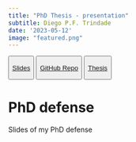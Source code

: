 ```yaml
---
title: "PhD Thesis - presentation"
subtitle: Diego P.F. Trindade
date: '2023-05-12'
image: "featured.png"
---
```


::: {style="text-align: left"}
<button type="button" class="btn btn-outline-success">

<a href="https://diegotrindade.github.io/thesis_presentation/#/title-slide">Slides</a>

</button>

<button type="button" class="btn btn-outline-success">

<a href="https://github.com/diegotrindade/thesis_presentation">GitHub Repo</a>

</button>

<button type="button" class="btn btn-outline-success">

<a href="https://dspace.ut.ee/bitstream/handle/10062/89586/trindade_diego.pdf?sequence=1&isAllowed=y">Thesis</a>

</button>

:::

# PhD defense

Slides of my PhD defense


